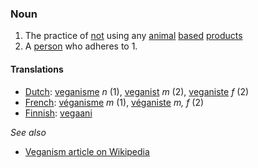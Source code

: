 ===Noun===
#The practice of [[not]] using any [[animal]] [[base]]d [[product]]s
#A [[person]] who adheres to 1.

====Translations====
*[[Dutch]]: [[veganisme]] ''n'' (1), [[veganist]] ''m'' (2), [[veganiste]] ''f'' (2)
*[[French]]: [[véganisme]] ''m'' (1), [[véganiste]] ''m, f'' (2)
*[[Finnish]]: [[vegaani]]

''See also''

*[http://en.wikipedia.org/wiki/Vegan Veganism article on Wikipedia]